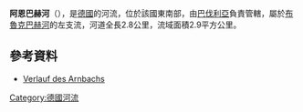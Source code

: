 {{Expand language|1=de|time=2020-11-04T01:59:19+00:00}}
{{Coord|49.00820|N|10.67524|E|display=title}}

'''阿恩巴赫河'''（{{lang-de|Arnbach}}），是[[德國|德國]]的河流，位於該國東南部，由[[巴伐利亞|巴伐利亞]]負責管轄，屬於[[布魯克巴赫河_(沃爾尼茨河支流)|布魯克巴赫河]]的左支流，河道全長2.8公里，流域面積2.9平方公里。

==參考資料==
* [http://geoportal.bayern.de/bayernatlas/?x=2RgYT2iGt9hGht0RHc3xiDib3o8*xpn8asNoYyKBuMIutXVD2S2N6b29IcYLbSYqSACNyfbOxMkZNucFaBtGHUOuuEbuVZGy9wDE9J*h3ag&X=5430607.50&Y=4404266.12&zoom=11&lang=de&topic=ba&bgLayer=tk&catalogNodes=122 Verlauf des Arnbachs] {{Wayback|url=http://geoportal.bayern.de/bayernatlas/?x=2RgYT2iGt9hGht0RHc3xiDib3o8*xpn8asNoYyKBuMIutXVD2S2N6b29IcYLbSYqSACNyfbOxMkZNucFaBtGHUOuuEbuVZGy9wDE9J*h3ag&X=5430607.50&Y=4404266.12&zoom=11&lang=de&topic=ba&bgLayer=tk&catalogNodes=122 |date=20160304132739 }}

{{Germany-geo-stub}}
[[Category:德國河流|Category:德國河流]]